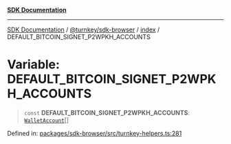 [**SDK Documentation**](../../../../README.mdx)

***

[SDK Documentation](../../../../packages.mdx) / [@turnkey/sdk-browser](../../README.mdx) / [index](../README.mdx) / DEFAULT\_BITCOIN\_SIGNET\_P2WPKH\_ACCOUNTS

# Variable: DEFAULT\_BITCOIN\_SIGNET\_P2WPKH\_ACCOUNTS

> `const` **DEFAULT\_BITCOIN\_SIGNET\_P2WPKH\_ACCOUNTS**: [`WalletAccount`](../interfaces/WalletAccount.mdx)[]

Defined in: [packages/sdk-browser/src/turnkey-helpers.ts:281](https://github.com/tkhq/sdk/blob/078f5423e923fbd1d7fd39440402d7f01d09c3d0/packages/sdk-browser/src/turnkey-helpers.ts#L281)
